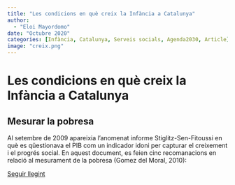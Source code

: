 ```yaml
---
title: "Les condicions en què creix la Infància a Catalunya"
author: 
  - "Eloi Mayordomo"
date: "Octubre 2020"
categories: [Infància, Catalunya, Serveis socials, Agenda2030, Article]
image: "creix.png"
---
```


# Les condicions en què creix la Infància a Catalunya
## Mesurar la pobresa  

Al setembre de 2009 apareixia l’anomenat informe Stiglitz-Sen-Fitoussi en què es qüestionava el PIB com un indicador idoni per capturar el creixement i el progrés social. En aquest document, es feien cinc recomanacions en relació al mesurament de la pobresa (Gomez del Moral, 2010):

[Seguir llegint](https://lleiengel.cat/condicions-infancia-catalunya/)

